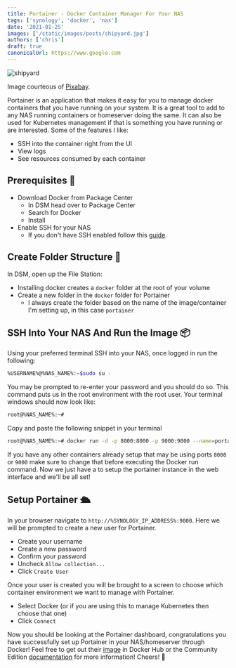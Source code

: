 ```yaml
---
title: Portainer - Docker Container Manager For Your NAS
tags: ['synology', 'docker', 'nas']
date: '2021-01-25'
images: ['/static/images/posts/shipyard.jpg']
authors: ['chris']
draft: true
canonicalUrl: https://www.google.com
---
```


<Image
  className="w-full rounded-xl"
  alt="shipyard"
  src="/static/images/posts/shipyard.jpg"
  layout="responsive"
  width={450}
  height={250}
/>

<TOCInline toc={props.toc} asDisclosure toHeading={3} />

Image courteous of [Pixabay](https://pixabay.com/).

Portainer is an application that makes it easy for you to manage docker containers that you have running on your system. It is a great tool to add to any NAS running containers or homeserver doing the same. It can also be used for Kubernetes management if that is something you have running or are interested. Some of the features I like:

- SSH into the container right from the UI
- View logs
- See resources consumed by each container

## Prerequisites 📃

- Download Docker from Package Center
  - In DSM head over to Package Center
  - Search for Docker
  - Install
- Enable SSH for your NAS
  - If you don't have SSH enabled follow this [guide](https://chrisotto.dev/ssh-synology-nas/).

## Create Folder Structure 📂

In DSM, open up the File Station:

- Installing docker creates a `docker` folder at the root of your volume
- Create a new folder in the `docker` folder for Portainer
  - I always create the folder based on the name of the image/container I'm setting up, in this case `portainer`

## SSH Into Your NAS And Run the Image 📦

Using your preferred terminal SSH into your NAS, once logged in run the following:

```bash
%USERNAME%@%NAS_NAME%:~$sudo su -
```

You may be prompted to re-enter your password and you should do so. This command puts us in the root environment with the root user. Your terminal windows should now look like:

```bash
root@%NAS_NAME%:~#
```

Copy and paste the following snippet in your terminal

```bash
root@%NAS_NAME%:~# docker run -d -p 8000:8000 -p 9000:9000 --name=portainer --restart=always -v /var/run/docker.sock:/var/run/docker.sock -v /volume1/docker/portainer:/data portainer/portainer-ce@latest
```

If you have any other containers already setup that may be using ports `8000` or `9000` make sure to change that before executing the Docker run command. Now we just have a to setup the portainer instance in the web interface and we'll be all set!

## Setup Portainer 🛳

In your browser navigate to `http://%SYNOLOGY_IP_ADDRESS%:9000`. Here we will be prompted to create a new user for Portainer.

- Create your username
- Create a new password
- Confirm your password
- Uncheck `Allow collection...`
- Click `Create User`

Once your user is created you will be brought to a screen to choose which container environment we want to manage with Portainer.

- Select Docker (or if you are using this to manage Kubernetes then choose that one)
- Click `Connect`

Now you should be looking at the Portainer dashboard, congratulations you have successfully set up Portainer in your NAS/homeserver through Docker! Feel free to get out their [image](https://hub.docker.com/r/portainer/portainer-ce) in Docker Hub or the Community Edition [documentation](https://www.portainer.io/products/community-edition) for more information! Cheers! 🍻

